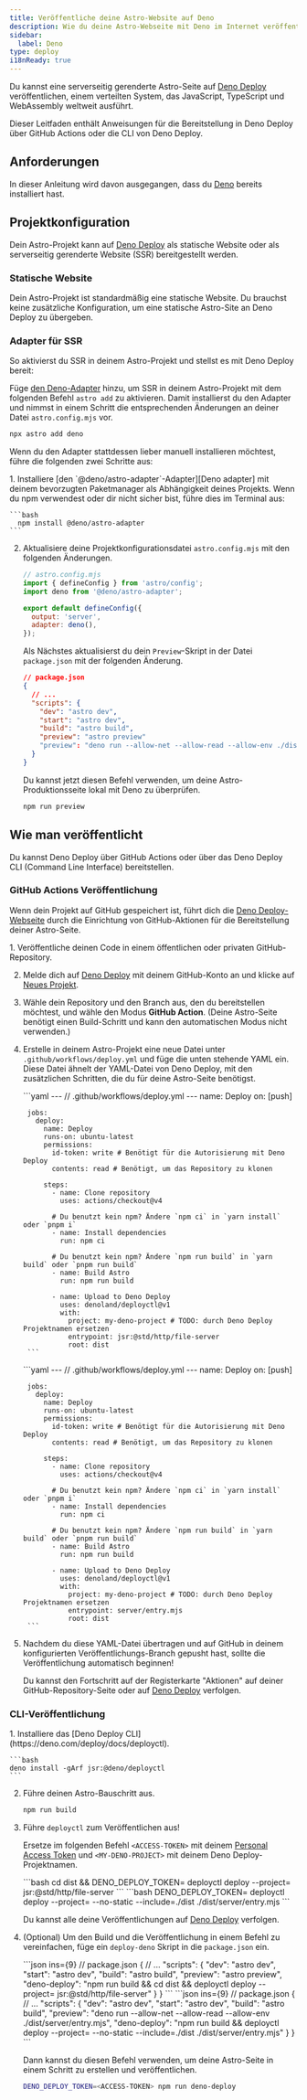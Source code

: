 ```yaml
---
title: Veröffentliche deine Astro-Website auf Deno 
description: Wie du deine Astro-Webseite mit Deno im Internet veröffentlichst.
sidebar:
  label: Deno
type: deploy
i18nReady: true
---
```



Du kannst eine serverseitig gerenderte Astro-Seite auf [Deno Deploy](https://deno.com/deploy) veröffentlichen, einem verteilten System, das JavaScript, TypeScript und WebAssembly weltweit ausführt.

Dieser Leitfaden enthält Anweisungen für die Bereitstellung in Deno Deploy über GitHub Actions oder die CLI von Deno Deploy.

## Anforderungen

In dieser Anleitung wird davon ausgegangen, dass du [Deno](https://deno.land/) bereits installiert hast.

## Projektkonfiguration

Dein Astro-Projekt kann auf [Deno Deploy](https://deno.com/deploy) als statische Website oder als serverseitig gerenderte Website (SSR) bereitgestellt werden.

### Statische Website

Dein Astro-Projekt ist standardmäßig eine statische Website. Du brauchst keine zusätzliche Konfiguration, um eine statische Astro-Site an Deno Deploy zu übergeben.

### Adapter für SSR

So aktivierst du SSR in deinem Astro-Projekt und stellst es mit Deno Deploy bereit:

Füge [den Deno-Adapter][Deno adapter] hinzu, um SSR in deinem Astro-Projekt mit dem folgenden Befehl `astro add` zu aktivieren. Damit installierst du den Adapter und nimmst in einem Schritt die entsprechenden Änderungen an deiner Datei `astro.config.mjs` vor.

```bash
npx astro add deno
```

Wenn du den Adapter stattdessen lieber manuell installieren möchtest, führe die folgenden zwei Schritte aus:

<Steps>
1. Installiere [den `@deno/astro-adapter`-Adapter][Deno adapter] mit deinem bevorzugten Paketmanager als Abhängigkeit deines Projekts. Wenn du npm verwendest oder dir nicht sicher bist, führe dies im Terminal aus:

    ```bash
      npm install @deno/astro-adapter
    ```

2. Aktualisiere deine Projektkonfigurationsdatei `astro.config.mjs` mit den folgenden Änderungen.

    ```js ins={3,6-7}
    // astro.config.mjs
    import { defineConfig } from 'astro/config';
    import deno from '@deno/astro-adapter';

    export default defineConfig({
      output: 'server',
      adapter: deno(),
    });
    ```

    Als Nächstes aktualisierst du dein `Preview`-Skript in der Datei `package.json` mit der folgenden Änderung.

    ```json del={8} ins={9}
    // package.json
    {
      // ...
      "scripts": {
        "dev": "astro dev",
        "start": "astro dev",
        "build": "astro build",
        "preview": "astro preview"
        "preview": "deno run --allow-net --allow-read --allow-env ./dist/server/entry.mjs"
      }
    }
    ```
    
    Du kannst jetzt diesen Befehl verwenden, um deine Astro-Produktionsseite lokal mit Deno zu überprüfen.
    
    ```bash
    npm run preview
    ```
</Steps>

## Wie man veröffentlicht

Du kannst Deno Deploy über GitHub Actions oder über das Deno Deploy CLI (Command Line Interface) bereitstellen.

### GitHub Actions Veröffentlichung

Wenn dein Projekt auf GitHub gespeichert ist, führt dich die [Deno Deploy-Webseite](https://dash.deno.com/) durch die Einrichtung von GitHub-Aktionen für die Bereitstellung deiner Astro-Seite.

<Steps>
1. Veröffentliche deinen Code in einem öffentlichen oder privaten GitHub-Repository.

2. Melde dich auf [Deno Deploy](https://dash.deno.com/) mit deinem GitHub-Konto an und klicke auf [Neues Projekt](https://dash.deno.com).

3. Wähle dein Repository und den Branch aus, den du bereitstellen möchtest, und wähle den Modus **GitHub Action**. (Deine Astro-Seite benötigt einen Build-Schritt und kann den automatischen Modus nicht verwenden.)
   
4. Erstelle in deinem Astro-Projekt eine neue Datei unter `.github/workflows/deploy.yml` und füge die unten stehende YAML ein. Diese Datei ähnelt der YAML-Datei von Deno Deploy, mit den zusätzlichen Schritten, die du für deine Astro-Seite benötigst.

    <StaticSsrTabs>
      <Fragment slot="static">
        ```yaml
        ---
        // .github/workflows/deploy.yml
        ---
        name: Deploy
        on: [push]

        jobs:
          deploy:
            name: Deploy
            runs-on: ubuntu-latest
            permissions:
              id-token: write # Benötigt für die Autorisierung mit Deno Deploy
              contents: read # Benötigt, um das Repository zu klonen

            steps:
              - name: Clone repository
                uses: actions/checkout@v4

              # Du benutzt kein npm? Ändere `npm ci` in `yarn install` oder `pnpm i`
              - name: Install dependencies
                run: npm ci

              # Du benutzt kein npm? Ändere `npm run build` in `yarn build` oder `pnpm run build`
              - name: Build Astro
                run: npm run build

              - name: Upload to Deno Deploy
                uses: denoland/deployctl@v1
                with:
                  project: my-deno-project # TODO: durch Deno Deploy Projektnamen ersetzen
                  entrypoint: jsr:@std/http/file-server
                  root: dist
        ```
      </Fragment>
      
      <Fragment slot="ssr">
        ```yaml
        ---
        // .github/workflows/deploy.yml
        ---
        name: Deploy
        on: [push]

        jobs:
          deploy:
            name: Deploy
            runs-on: ubuntu-latest
            permissions:
              id-token: write # Benötigt für die Autorisierung mit Deno Deploy
              contents: read # Benötigt, um das Repository zu klonen

            steps:
              - name: Clone repository
                uses: actions/checkout@v4

              # Du benutzt kein npm? Ändere `npm ci` in `yarn install` oder `pnpm i`
              - name: Install dependencies
                run: npm ci

              # Du benutzt kein npm? Ändere `npm run build` in `yarn build` oder `pnpm run build`
              - name: Build Astro
                run: npm run build

              - name: Upload to Deno Deploy
                uses: denoland/deployctl@v1
                with:
                  project: my-deno-project # TODO: durch Deno Deploy Projektnamen ersetzen
                  entrypoint: server/entry.mjs
                  root: dist
        ```
      </Fragment>
    </StaticSsrTabs>

5. Nachdem du diese YAML-Datei übertragen und auf GitHub in deinem konfigurierten Veröffentlichungs-Branch gepusht hast, sollte die Veröffentlichung automatisch beginnen!

   Du kannst den Fortschritt auf der Registerkarte "Aktionen" auf deiner GitHub-Repository-Seite oder auf [Deno Deploy](https://dash.deno.com) verfolgen.
</Steps>

### CLI-Veröffentlichung

<Steps>
1. Installiere das [Deno Deploy CLI](https://deno.com/deploy/docs/deployctl).

    ```bash
    deno install -gArf jsr:@deno/deployctl
    ```

2. Führe deinen Astro-Bauschritt aus.

    ```bash
    npm run build
    ```

3. Führe `deployctl` zum Veröffentlichen aus!

   Ersetze im folgenden Befehl `<ACCESS-TOKEN>` mit deinem [Personal Access Token](https://dash.deno.com/user/access-tokens) und `<MY-DENO-PROJECT>` mit deinem Deno Deploy-Projektnamen.

    <StaticSsrTabs>
      <Fragment slot="static">
        ```bash
        cd dist && DENO_DEPLOY_TOKEN=<ACCESS-TOKEN> deployctl deploy --project=<MY-DENO-PROJECT> jsr:@std/http/file-server
        ```
      </Fragment>
      
      <Fragment slot="ssr">
        ```bash
        DENO_DEPLOY_TOKEN=<ACCESS-TOKEN> deployctl deploy --project=<MY-DENO-PROJECT> --no-static --include=./dist ./dist/server/entry.mjs
        ```
      </Fragment>
    </StaticSsrTabs>
    
    Du kannst alle deine Veröffentlichungen auf [Deno Deploy](https://dash.deno.com) verfolgen.

4. (Optional) Um den Build und die Veröffentlichung in einem Befehl zu vereinfachen, füge ein `deploy-deno` Skript in die `package.json` ein.

    <StaticSsrTabs>
      <Fragment slot="static">
        ```json ins={9}
        // package.json
        {
          // ...
          "scripts": {
          "dev": "astro dev",
          "start": "astro dev",
          "build": "astro build",
          "preview": "astro preview",
          "deno-deploy": "npm run build && cd dist && deployctl deploy --project=<MY-DENO-PROJECT> jsr:@std/http/file-server"
          }
        }
        ```
      </Fragment>
      <Fragment slot="ssr">
    ```json ins={9}
    // package.json
    {
      // ...
      "scripts": {
        "dev": "astro dev",
        "start": "astro dev",
        "build": "astro build",
        "preview": "deno run --allow-net --allow-read --allow-env ./dist/server/entry.mjs",
        "deno-deploy": "npm run build && deployctl deploy --project=<MY-DENO-PROJECT> --no-static --include=./dist ./dist/server/entry.mjs"
      }
    }
    ```
      </Fragment>
    </StaticSsrTabs>
    
    Dann kannst du diesen Befehl verwenden, um deine Astro-Seite in einem Schritt zu erstellen und veröffentlichen.
    
    ```bash
    DENO_DEPLOY_TOKEN=<ACCESS-TOKEN> npm run deno-deploy
    ```
</Steps>

[Deno adapter]: https://github.com/denoland/deno-astro-adapter
